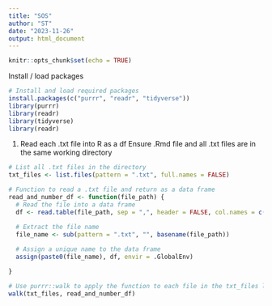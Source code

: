 ```yaml
---
title: "SOS"
author: "ST"
date: "2023-11-26"
output: html_document
---
```


```r
knitr::opts_chunk$set(echo = TRUE)
```


Install / load packages
```r
# Install and load required packages
install.packages(c("purrr", "readr", "tidyverse"))
library(purrr)
library(readr)
library(tidyverse)
library(readr)
```

1. Read each .txt file into R as a df 
Ensure .Rmd file and all .txt files are in the same working directory
```r

# List all .txt files in the directory
txt_files <- list.files(pattern = ".txt", full.names = FALSE)

# Function to read a .txt file and return as a data frame
read_and_number_df <- function(file_path) {
  # Read the file into a data frame
  df <- read.table(file_path, sep = ",", header = FALSE, col.names = c("x_pos", "y_pos", "Frame_number", "Molecule_ID"))

  # Extract the file name
  file_name <- sub(pattern = ".txt", "", basename(file_path))
  
  # Assign a unique name to the data frame
  assign(paste0(file_name), df, envir = .GlobalEnv)

}

# Use purrr::walk to apply the function to each file in the txt_files list
walk(txt_files, read_and_number_df)


```

